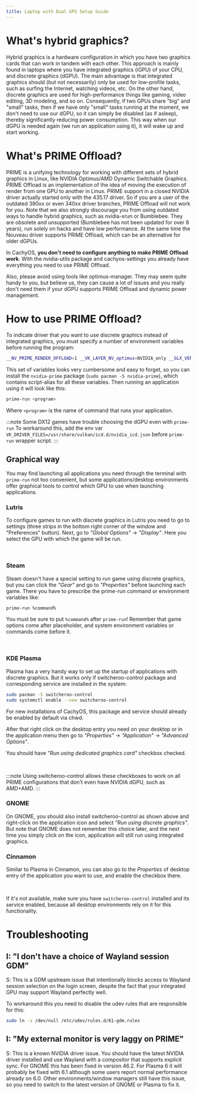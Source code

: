 ```yaml
---
title: Laptop with Dual GPU Setup Guide
---
```



# What's hybrid graphics?

Hybrid graphics is a hardware configuration in which you have two graphics
cards that can work in tandem with each other. This approach is mainly found in
laptops where you have integrated graphics (iGPU) of your CPU, and discrete
graphics (dGPU). The main advantage is that integrated graphics should (but not
necessarily) only be used for low-profile tasks, such as surfing the Internet,
watching videos, etc. On the other hand, discrete graphics are used for high-performance
things like gaming, video editing, 3D modeling, and so on. Consequently, if two
GPUs share "big" and "small" tasks, then if we have only "small" tasks running
at the moment, we don't need to use our dGPU, so it can simply be disabled (as
if asleep), thereby significantly reducing power consumption. This way when our
dGPU is needed again (we run an application using it), it will wake up and
start working.

# What's PRIME Offload?

PRIME is a unifying technology for working with different sets of hybrid
graphics in Linux, like NVIDIA Optimus/AMD Dynamic Switchable Graphics. PRIME
Offload is an implementation of the idea of moving the execution of render from
one GPU to another in Linux. PRIME support in a closed NVIDIA driver actually
started only with the 435.17 driver. So if you are a user of the outdated 390xx
or even 340xx driver branches, PRIME Offload will not work for you. Note that we also
strongly discourage you from using outdated ways to handle hybrid graphics,
such as nvidia-xrun or Bumblebee. They are obsolete and unsupported (Bumblebee
has not been updated for over 8 years), run solely on hacks and have low
performance. At the same time the Nouveau driver supports PRIME Offload, which
can be an alternative for older dGPUs.

In CachyOS, **you don't need to configure anything to make PRIME Offload work**.
With the nvidia-utils package and cachyos-settings you already have everything
you need to use PRIME Offload.

Also, please avoid using tools like optimus-manager. They may seem quite handy
to you, but believe us, they can cause a lot of issues and you really don't
need them if your dGPU supports PRIME Offload and dynamic power management.

# How to use PRIME Offload?

To indicate driver that you want to use discrete graphics instead of integrated
graphics, you must specify a number of environment variables before running the
program:

```bash
__NV_PRIME_RENDER_OFFLOAD=1 __VK_LAYER_NV_optimus=NVIDIA_only __GLX_VENDOR_LIBRARY_NAME=nvidia <program>
```

This set of variables looks very cumbersome and easy to forget, so you can
install the ``nvidia-prime`` package (``sudo pacman -S nvidia-prime``), which
contains script-alias for all these variables. Then running an application
using it will look like this:

```bash
prime-run <program>
```

Where ``<program>`` is the name of command that runs your application.

:::note
Some DX12 games have trouble choosing the dGPU even with `prime-run`
To workaround this, add the env var `VK_DRIVER_FILES=/usr/share/vulkan/icd.d/nvidia_icd.json`
before `prime-run` wrapper script.
:::

## Graphical way

You may find launching all applications you need through the terminal with
``prime-run`` not too convenient, but some applications/desktop environments
offer graphical tools to control which GPU to use when launching applications.

### Lutris

To configure games to run with discrete graphics in Lutris you need to go to
settings (three strips in the bottom right corner of the window and
"Preferences" button). Next, go to *"Global Options"* -> *"Display"*. Here you
select the GPU with which the game will be run.

<br />
<ImageComponent imgsrc={import('~/assets/images/lutris-prime.png')} />

### Steam

Steam doesn't have a special setting to run game using discrete graphics, but
you can click the *"Gear"* and go to *"Properties"* before launching each game.
There you have to prescribe the prime-run command or environment variables
like:

```bash
prime-run %command%
```

You must be sure to put ``%command%`` after ``prime-run``! Remember that game
options come after placeholder, and system environment variables or commands
come before it.

<br />
<ImageComponent imgsrc={import('~/assets/images/steam-prime.png')} />

### KDE Plasma

Plasma has a very handy way to set up the startup of applications with discrete
graphics. But it works only if switcheroo-control package and corresponding
service are installed in the system:

```bash
sudo pacman -S switcheroo-control
sudo systemctl enable --now switcheroo-control
```

For new installations of CachyOS, this package and service should already be
enabled by default via chwd.

After that right click on the desktop entry you need on your desktop or in the
application menu then go to *"Properties"* -> *"Application"* -> *"Advanced Options"*.

You should have *"Run using dedicated graphics card"* checkbox checked.

<br />
<ImageComponent imgsrc={import('~/assets/images/plasma-prime.jpg')} />

:::note
Using switcheroo-control allows these checkboxes to work on all PRIME
configurations that don't even have NVIDIA dGPU, such as AMD+AMD.
:::

### GNOME

On GNOME, you should also install switcheroo-control as shown above and
right-click on the application icon and select *"Run using discrete graphics"*.
But note that GNOME does not remember this choice later, and the next time you
simply click on the icon, application will still run using integrated graphics.

### Cinnamon

Similar to Plasma in Cinnamon, you can also go to the *Properties* of desktop
entry of the application you want to use, and enable the checkbox there.

<br />
<ImageComponent imgsrc={import('~/assets/images/cinnamon-prime.png')} />

If it's not available, make sure you have ``switcheroo-control`` installed and
its service enabled, because all desktop environments rely on it for this
functionality.

# Troubleshooting

## I: "I don't have a choice of Wayland session GDM"

S: This is a GDM upstream issue that intentionally blocks access to Wayland
session selection on the login screen, despite the fact that your integrated
GPU may support Wayland perfectly well.

To workaround this you need to disable the udev rules that are responsible for
this:

```bash
sudo ln -s /dev/null /etc/udev/rules.d/61-gdm.rules
```

## I: "My external monitor is very laggy on PRIME"

S: This is a known NVIDIA driver issue. You should have the latest NVIDIA
driver installed and use Wayland with a compositor that supports explicit sync.
For GNOME this has been fixed in version 46.2. For Plasma 6 it will probably be
fixed with 6.1 although some users report normal performance already on 6.0.
Other environments/window managers still have this issue, so you need to switch
to the latest version of GNOME or Plasma to fix it.

